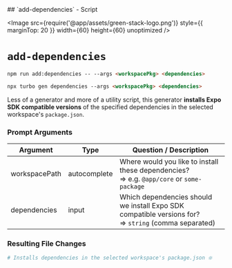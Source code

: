 
<TitleWrapper>
    ## `add-dependencies` - Script
</TitleWrapper>

<Image
    src={require('@app/assets/green-stack-logo.png')}
    style={{ marginTop: 20 }}
    width={60}
    height={60}
    unoptimized
/>

# `add-dependencies`

```md copy
npm run add:dependencies -- --args <workspacePkg> <dependencies>
```

```md copy
npx turbo gen dependencies --args <workspacePkg> <dependencies>
```

Less of a generator and more of a utility script, this generator **installs Expo SDK compatible versions** of the specified dependencies in the selected workspace's `package.json`.

<FileTree>
  <FileTree.Folder name="packages" defaultOpen>
    <FileTree.Folder name="@green-stack-core" defaultOpen>
      <FileTree.Folder name="generators" defaultOpen>
        <FileTree.File name="add-dependencies.ts" />
      </FileTree.Folder>
    </FileTree.Folder>
  </FileTree.Folder>
</FileTree>

<div className="h-8" />

### Prompt Arguments

| Argument      | Type         | Question / Description                                                                                    |
|---------------|--------------|-----------------------------------------------------------------------------------------------------------|
| workspacePath | autocomplete | Where would you like to install these dependencies? <br/>=> e.g. `@app/core` or `some-package`            |
| dependencies  | input        | Which dependencies should we install Expo SDK compatible versions for? <br/>=> `string` (comma separated) |

<div className="h-8" />

### Resulting File Changes

```bash
# Installs dependencies in the selected workspace's package.json ❇️
```

<div className="h-8" />
